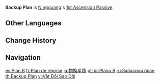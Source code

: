 {{Talent Infobox
|image         = Talent Backup Plan.png
|character     = Ningguang
|type          = 1st Ascension Passive
|info          = When Ningguang is in possession of [[Sparkling Scatter|Star Jades]], her Charged Attack does not consume Stamina.
|utility1      = No Stamina Cost
|utility2      = Charged Attack
}}
'''Backup Plan''' is [[Ningguang]]'s [[1st Ascension Passive]].

==Other Languages==
{{Other Languages
|en      = Backup Plan
|zhs     = 星移势转
|zhs_rm  = Xīngyí Shìzhuǎn
|zht     = 星移勢轉
|zht_rm  = Xīngyí Shìzhuǎn
|zh_tl   = Star's Shift
|ja      = 物換星移
|ja_rm   = Butsukan Sei'i{{Assumed}}
|ja_tl   = Star Shift{{Sino}}
|ko      = 전세역전
|ko_tl   = Turn of the tide
|es      = Plan B
|fr      = Plan de reprise
|fr_tl   = Recovery Plan
|ru      = Запасной план
|ru_tl   = Backup Plan
|th      = Backup Plan
|vi      = Vật Đổi Sao Dời
|vi_tl   = Everything Changes
|de      = Ausweichplan
|de_tl   = Fallback Plan
|id      = Backup Plan
|pt      = Plano B
|pt_tl   = Plan B
|tr      = Yedek Plan
|tr_tl   = Backup Plan
|it      = Piano B
|it_tl   = Plan B
}}

==Change History==
{{Change History|1.0}}
{{Clr}}
==Navigation==
{{Talent Navbox|Ningguang}}

[[es:Plan B]]
[[fr:Plan de reprise]]
[[ja:物換星移]]
[[pt-br:Plano B]]
[[ru:Запасной план]]
[[th:Backup Plan]]
[[vi:Vật Đổi Sao Dời]]